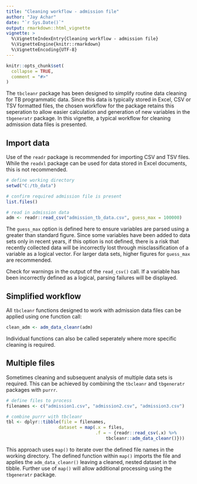 ```yaml
---
title: "Cleaning workflow - admission file"
author: "Jay Achar"
date: "`r Sys.Date()`"
output: rmarkdown::html_vignette
vignette: >
  %\VignetteIndexEntry{Cleaning workflow - admission file}
  %\VignetteEngine{knitr::rmarkdown}
  %\VignetteEncoding{UTF-8}
---
```


```r
knitr::opts_chunk$set(
  collapse = TRUE,
  comment = "#>"
)
```

The `tbcleanr` package has been designed to simplify routine data cleaning for TB programmatic data. Since this data is typically stored in Excel, CSV or TSV formatted files, the chosen workflow for the package retains this seperation to allow easier calculation and generation of new variables in the `tbgeneratr` package. In this vignette, a typical workflow for cleaning admission data files is presented.

## Import data

Use of the `readr` package is recommended for importing CSV and TSV files. While the `readxl` package can be used for data stored in Excel documents, this is not recommended. 

```r
# define working directory
setwd("C:/tb_data")

# confirm required admission file is present
list.files()

# read in admission data
adm <- readr::read_csv("admission_tb_data.csv", guess_max = 100000)

```

The `guess_max` option is defined here to ensure variables are parsed using a greater than standard figure. Since some variables have been added to data sets only in recent years, if this option is not defined, there is a risk that recently collected data will be incorrectly lost through misclassification of a variable as a logical vector. For larger data sets, higher figures for `guess_max` are recommended. 

Check for warnings in the output of the `read_csv()` call. If a variable has been incorrectly defined as a logical, parsing failures will be displayed. 

## Simplified workflow

All `tbcleanr` functions designed to work with admission data files can be applied using one function call:

```r

clean_adm <- adm_data_cleanr(adm)

```

Individual functions can also be called seperately where more specific cleaning is required. 

## Multiple files

Sometimes cleaning and subsequent analysis of multiple data sets is required. This can be achieved by combining the `tbcleanr` and `tbgeneratr` packages with `purrr`. 

``` r
# define files to process
filenames <- c("admission1.csv", "admission2.csv", "admission3.csv")

# combine purrr with tbcleanr
tbl <- dplyr::tibble(file = filenames,
                    dataset = map(.x = files, 
                                  .f = ~ {readr::read_csv(.x) %>% 
                                      tbcleanr::adm_data_cleanr()}))
```

This approach uses `map()` to iterate over the defined file names in the working directory. The defined function within `map()` imports the file and applies the `adm_data_cleanr()` leaving a cleaned, nested dataset in the tibble. Further use of `map()` will allow additional processing using the `tbgeneratr` package. 
